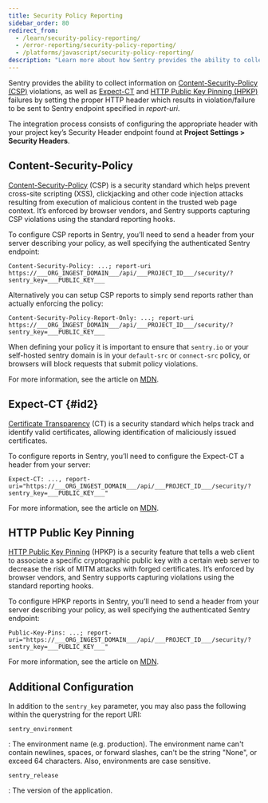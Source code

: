 ```yaml
---
title: Security Policy Reporting
sidebar_order: 80
redirect_from:
  - /learn/security-policy-reporting/
  - /error-reporting/security-policy-reporting/
  - /platforms/javascript/security-policy-reporting/
description: "Learn more about how Sentry provides the ability to collect information on Content-Security-Policy (CSP) violations, as well as Expect-CT and HTTP Public Key Pinning (HPKP) failures."
---
```


Sentry provides the ability to collect information on [Content-Security-Policy (CSP)](https://developer.mozilla.org/en-US/docs/Web/HTTP/Headers/Content-Security-Policy) violations, as well as [Expect-CT](https://developer.mozilla.org/en-US/docs/Web/HTTP/Headers/Expect-CT) and [HTTP Public Key Pinning (HPKP)](https://developer.mozilla.org/en-US/docs/Web/HTTP/Public_Key_Pinning) failures by setting the proper HTTP header which results in violation/failure to be sent to Sentry endpoint specified in _report-uri_.

The integration process consists of configuring the appropriate header with your project key’s Security Header endpoint found at **Project Settings > Security Headers**.

## Content-Security-Policy

[Content-Security-Policy](https://en.wikipedia.org/wiki/Content_Security_Policy) (CSP) is a security standard which helps prevent cross-site scripting (XSS), clickjacking and other code injection attacks resulting from execution of malicious content in the trusted web page context. It’s enforced by browser vendors, and Sentry supports capturing CSP violations using the standard reporting hooks.

To configure CSP reports in Sentry, you’ll need to send a header from your server describing your policy, as well specifying the authenticated Sentry endpoint:

```
Content-Security-Policy: ...; report-uri https://___ORG_INGEST_DOMAIN___/api/___PROJECT_ID___/security/?sentry_key=___PUBLIC_KEY___
```

Alternatively you can setup CSP reports to simply send reports rather than actually enforcing the policy:

```
Content-Security-Policy-Report-Only: ...; report-uri https://___ORG_INGEST_DOMAIN___/api/___PROJECT_ID___/security/?sentry_key=___PUBLIC_KEY___
```

When defining your policy it is important to ensure that `sentry.io` or your self-hosted sentry domain is in your `default-src` or `connect-src` policy, or browsers will block requests that submit policy violations.

For more information, see the article on [MDN](https://developer.mozilla.org/en-US/docs/Web/HTTP/Headers/Content-Security-Policy).

## Expect-CT {#id2}

[Certificate Transparency](https://en.wikipedia.org/wiki/Certificate_Transparency) (CT) is a security standard which helps track and identify valid certificates, allowing identification of maliciously issued certificates.

To configure reports in Sentry, you’ll need to configure the Expect-CT a header from your server:

```
Expect-CT: ..., report-uri="https://___ORG_INGEST_DOMAIN___/api/___PROJECT_ID___/security/?sentry_key=___PUBLIC_KEY___"
```

For more information, see the article on [MDN](https://developer.mozilla.org/en-US/docs/Web/HTTP/Headers/Expect-CT).

## HTTP Public Key Pinning

[HTTP Public Key Pinning](https://en.wikipedia.org/wiki/HTTP_Public_Key_Pinning) (HPKP) is a security feature that tells a web client to associate a specific cryptographic public key with a certain web server to decrease the risk of MITM attacks with forged certificates. It’s enforced by browser vendors, and Sentry supports capturing violations using the standard reporting hooks.

To configure HPKP reports in Sentry, you’ll need to send a header from your server describing your policy, as well specifying the authenticated Sentry endpoint:

```
Public-Key-Pins: ...; report-uri="https://___ORG_INGEST_DOMAIN___/api/___PROJECT_ID___/security/?sentry_key=___PUBLIC_KEY___"
```

For more information, see the article on [MDN](https://developer.mozilla.org/en-US/docs/Web/HTTP/Public_Key_Pinning).

## Additional Configuration

In addition to the `sentry_key` parameter, you may also pass the following within the querystring for the report URI:

`sentry_environment`

: The environment name (e.g. production). The environment name can't contain newlines, spaces, or forward slashes, can't be the string "None", or exceed 64 characters. Also, environments are case sensitive. 

`sentry_release`

: The version of the application.
